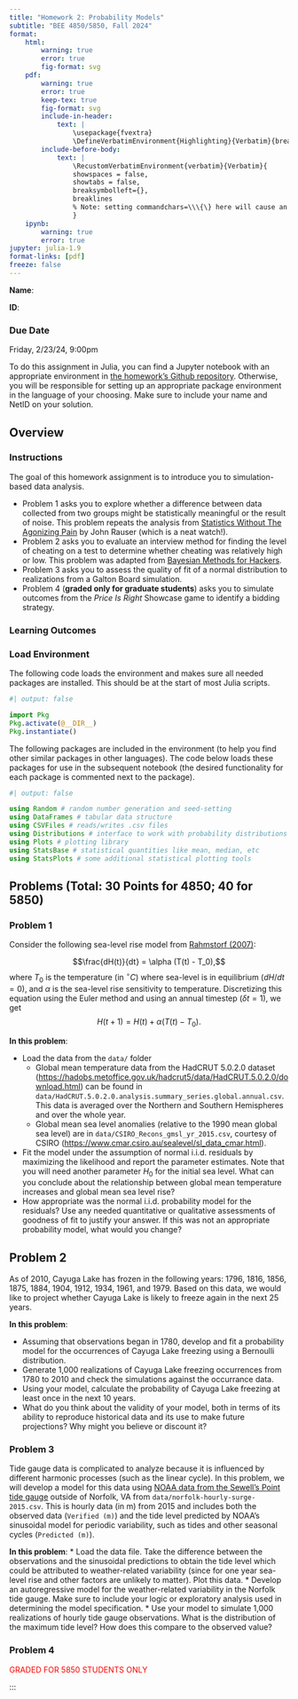 ```yaml
---
title: "Homework 2: Probability Models"
subtitle: "BEE 4850/5850, Fall 2024"
format:
    html:        
        warning: true
        error: true
        fig-format: svg
    pdf:
        warning: true
        error: true
        keep-tex: true
        fig-format: svg    
        include-in-header: 
            text: |
                \usepackage{fvextra}
                \DefineVerbatimEnvironment{Highlighting}{Verbatim}{breaklines,commandchars=\\\{\}}
        include-before-body:
            text: |
                \RecustomVerbatimEnvironment{verbatim}{Verbatim}{
                showspaces = false,
                showtabs = false,
                breaksymbolleft={},
                breaklines
                % Note: setting commandchars=\\\{\} here will cause an error 
                }
    ipynb:
        warning: true
        error: true
jupyter: julia-1.9
format-links: [pdf]
freeze: false
---
```


::: {.content-visible when-format="ipynb"}
**Name**:

**ID**:
:::

::: {.callout-important icon=false}
### Due Date

Friday, 2/23/24, 9:00pm
:::

::: {.content-visible unless-format="ipynb"}
:::{.callout-tip}

To do this assignment in Julia, you can find a Jupyter notebook with an appropriate environment in [the homework's Github repository]({{< var github_org.repo >}}/hw02). Otherwise, you will be responsible for setting up an appropriate package environment in the language of your choosing. Make sure to include your name and NetID on your solution.
:::
:::

## Overview

::: {.cell .markdown}

### Instructions

The goal of this homework assignment is to introduce you to simulation-based data analysis. 

* Problem 1 asks you to explore whether a difference between data collected from two groups might be statistically meaningful or the result of noise. This problem repeats the analysis from [Statistics Without The Agonizing Pain](https://www.youtube.com/watch?v=5Dnw46eC-0o) by John Rauser (which is a neat watch!).
* Problem 2 asks you to evaluate an interview method for finding the level of cheating on a test to determine whether cheating was relatively high or low. This problem was adapted from [Bayesian Methods for Hackers](https://dataorigami.net/Probabilistic-Programming-and-Bayesian-Methods-for-Hackers/).
* Problem 3 asks you to assess the quality of fit of a normal distribution to realizations from a Galton Board simulation.
* Problem 4 (**graded only for graduate students**) asks you to simulate outcomes from the *Price Is Right* Showcase game to identify a bidding strategy.
:::

::: {.cell .markdown}

### Learning Outcomes


:::

::: {.cell .markdown}
### Load Environment

The following code loads the environment and makes sure all needed packages are installed. This should be at the start of most Julia scripts.

:::

```julia
#| output: false

import Pkg
Pkg.activate(@__DIR__)
Pkg.instantiate()
```

::: {.cell .markdown}
The following packages are included in the environment (to help you find other similar packages in other languages). The code below loads these packages for use in the subsequent notebook (the desired functionality for each package is commented next to the package).

:::

```julia
#| output: false

using Random # random number generation and seed-setting
using DataFrames # tabular data structure
using CSVFiles # reads/writes .csv files
using Distributions # interface to work with probability distributions
using Plots # plotting library
using StatsBase # statistical quantities like mean, median, etc
using StatsPlots # some additional statistical plotting tools
```

## Problems (Total: 30 Points for 4850; 40 for 5850)

### Problem 1

::: {.cell .markdown}

Consider the following sea-level rise model from [Rahmstorf (2007)](https://doi.org/10.1073/pnas.0907765106):

$$\frac{dH(t)}{dt} = \alpha (T(t) - T_0),$$
where $T_0$ is the temperature (in $^\circ C$) where sea-level is in equilibrium ($dH/dt = 0$), and $\alpha$ is the sea-level rise sensitivity to temperature. Discretizing this equation using the Euler method and using an annual timestep ($\delta t = 1$), we get $$H(t+1) = H(t) + \alpha (T(t) - T_0).$$


**In this problem**: 

* Load the data from the `data/` folder
  * Global mean temperature data from the HadCRUT 5.0.2.0 dataset (<https://hadobs.metoffice.gov.uk/hadcrut5/data/HadCRUT.5.0.2.0/download.html>) can be found in `data/HadCRUT.5.0.2.0.analysis.summary_series.global.annual.csv`. This data is averaged over the Northern and Southern Hemispheres and over the whole year.
  * Global mean sea level anomalies (relative to the 1990 mean global sea level) are in `data/CSIRO_Recons_gmsl_yr_2015.csv`, courtesy of CSIRO (<https://www.cmar.csiro.au/sealevel/sl_data_cmar.html>). 
* Fit the model under the assumption of normal i.i.d. residuals by maximizing the likelihood and report the parameter estimates. Note that you will need another parameter $H_0$ for the initial sea level. What can you conclude about the relationship between global mean temperature increases and global mean sea level rise?
* How appropriate was the normal i.i.d. probability model for the residuals? Use any needed quantitative or qualitative assessments of goodness of fit to justify your answer. If this was not an appropriate probability model, what would you change?
:::

## Problem 2

::: {.cell .markdown}
As of 2010, Cayuga Lake has frozen in the following years: 1796, 1816, 1856, 1875, 1884, 1904, 1912, 1934, 1961, and 1979. Based on this data, we would like to project whether Cayuga Lake is likely to freeze again in the next 25 years. 

**In this problem**:

* Assuming that observations began in 1780, develop and fit a probability model for the occurrences of Cayuga Lake freezing using a Bernoulli distribution.
* Generate 1,000 realizations of Cayuga Lake freezing occurrences from 1780 to 2010 and check the simulations against the occurrance data. 
* Using your model, calculate the probability of Cayuga Lake freezing at least once in the next 10 years.
* What do you think about the validity of your model, both in terms of its ability to reproduce historical data and its use to make future projections? Why might you believe or discount it?
:::

### Problem 3 

::: {.cell .markdown}
Tide gauge data is complicated to analyze because it is influenced by different harmonic processes (such as the linear cycle). In this problem, we will develop a model for this data using [NOAA data from the Sewell's Point tide gauge](https://tidesandcurrents.noaa.gov/waterlevels.html?id=8638610) outside of Norfolk, VA from `data/norfolk-hourly-surge-2015.csv`. This is hourly data (in m) from 2015 and includes both the observed data (`Verified (m)`) and the tide level predicted by NOAA's sinusoidal model for periodic variability, such as tides and other seasonal cycles (`Predicted (m)`). 

**In this problem**:
* Load the data file. Take the difference between the observations and the sinusoidal predictions to obtain the tide level which could be attributed to weather-related variability (since for one year sea-level rise and other factors are unlikely to matter). Plot this data.
* Develop an autoregressive model for the weather-related variability in the Norfolk tide gauge. Make sure to include your logic or exploratory analysis used in determining the model specification.
* Use your model to simulate 1,000 realizations of hourly tide gauge observations. What is the distribution of the maximum tide level? How does this compare to the observed value?
:::

### Problem 4 

<span style="color:red;">GRADED FOR 5850 STUDENTS ONLY</span>


:::